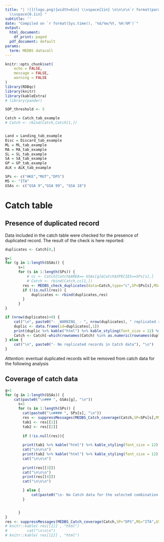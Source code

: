 ```yaml
---
title: "| ![](logo.png){width=6in} \\vspace{1in} \n\n\n\n`r format(params$term)` Report\n\n\n\n
  \\vspace{0.1in} "
subtitle: ''
date: "Compiled on `r format(Sys.time(), '%d/%m/%Y, %H:%M')`"
output:
  html_document:
    df_print: paged
  pdf_document: default
params:
  term: MEDBS datacall
---
```


```r
knitr::opts_chunk$set(
    echo = FALSE,
    message = FALSE,
    warning = FALSE
)
library(RDBqc)
library(knitr)
library(kableExtra)
# library(pander)

SOP_threshold <- 5

Catch = Catch_tab_example
# Catch <- rbind(Catch,Catch[1,])


Land = Landing_tab_example
Disc = Discard_tab_example
ML = ML_tab_example
MA = MA_tab_example
SL = SL_tab_example
SA = SA_tab_example
GP = GP_tab_example
ALK = ALK_tab_example

SPs <- c("HKE","MUT","DPS")
MS <- "ITA"
GSAs <- c("GSA 9","GSA 99", "GSA 18")

```

\newpage



# Catch table

## Presence of duplicated record

Data included in the catch table were checked for the presence of duplicated record. The result of the check is here reported:

```r
duplicates <- Catch[0,]

g=1
for (g in 1:length(GSAs)) {
      s=1
      for (s in 1:length(SPs)) {
          # cc <- Catch[Catch$AREA== GSAs[g]&Catch$SPECIES==SPs[s],]
          # Catch <- rbind(Catch,cc[1,])
        res <- MEDBS_check_duplicates(data=Catch,type="c",SP=SPs[s],MS="ITA",GSA=GSAs[g],verbose=FALSE)
        if (!is.null(res)) {
            duplicates <- rbind(duplicates,res)
        }
      }
}

if (nrow(duplicates)>0) {
    cat("\n", paste0("- _WARNING_ - ", nrow(duplicates), " replicated record/records in the data"), "\n")
    duplic <- data.frame(id=duplicates[,1])
    print(duplic %>% kable("html") %>% kable_styling(font_size = 12) %>% kable_classic(full_width=TRUE) )
    Catch <- Catch[-which(rownames(Catch) %in% as.numeric(rownames(duplicates))),]
} else {
    cat("\n", paste0("- No replicated records in Catch data"), "\n")
}

```

*Attention*: eventual duplicated records will be removed from catch data for the following analysis


## Coverage of catch data

```r


g=1
for (g in 1:length(GSAs)) {
    cat(paste0("\n### ", GSAs[g], "\n"))
      s=1
      for (s in 1:length(SPs)) {
        cat(paste0("\n#### ", SPs[s], "\n"))
        res <- suppressMessages(MEDBS_Catch_coverage(Catch,SP=SPs[s],MS=MS,GSA=GSAs[g]))
        tab1 <- res[[1]]
        tab2 <- res[[2]]
      
        if (!is.null(res)){
            
        print(tab1 %>% kable("html") %>% kable_styling(font_size = 12) %>% kable_classic(full_width=TRUE) )
        cat("\n\n\n")
        print(tab2 %>% kable("html") %>% kable_styling(font_size = 12) %>% kable_classic(full_width=TRUE) )
        cat("\n\n\n")
        
        print(res[[3]])
        cat("\n\n\n")
        print(res[[4]])
        cat("\n\n\n")

        } else {
            cat(paste0("\n- No Catch data for the selected combination: ",SPs[s]," - ",MS," - ",GSAs[g],")", "\n"))
        }


      }
}
res <- suppressMessages(MEDBS_Catch_coverage(Catch,SP="DPS",MS="ITA",GSA="GSA 10",verbose=TRUE))
# knitr::kable( res[[1]] , "html")
#         cat("\n\n\n")
# knitr::kable( res[[2]] , "html")
        
```
